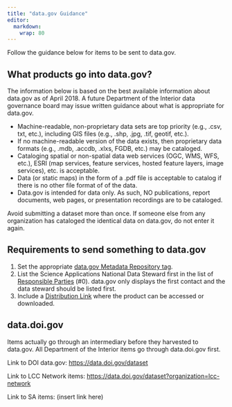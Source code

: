 ```yaml
---
title: "data.gov Guidance"
editor: 
  markdown: 
    wrap: 80
---
```


Follow the guidance below for items to be sent to data.gov.

## **What products go into data.gov?**

The information below is based on the best available information about data.gov
as of April 2018. A future Department of the Interior data governance board may
issue written guidance about what is appropriate for data.gov.

-   Machine-readable, non-proprietary data sets are top priority (e.g., .csv,
    txt, etc.), including GIS files (e.g., .shp, .jpg, .tif, geotif, etc.).
-   If no machine-readable version of the data exists, then proprietary data
    formats (e.g., .mdb, .accdb, .xlxs, FGDB, etc.) may be cataloged.
-   Cataloging spatial or non-spatial data web services (OGC, WMS, WFS, etc.),
    ESRI (map services, feature services, hosted feature layers, image
    services), etc. is acceptable.
-   Data (or static maps) in the form of a .pdf file is acceptable to catalog if
    there is no other file format of of the data.
-   Data.gov is intended for data only. As such, NO publications, report
    documents, web pages, or presentation recordings are to be cataloged.

:::{.callout-warning} 
Avoid submitting a dataset more than once. If someone
else from any organization has cataloged the identical data on data.gov, do not
enter it again. 
:::

## Requirements to send something to data.gov

1.  Set the appropriate [data.gov Metadata Repository
    tag](./#metadata-repositories).
2.  List the Science Applications National Data Steward first in the list of
    [Responsible Parties](main_tab_product.qmd#citation) (#0). data.gov only
    displays the first contact and the data steward should be listed first.
3.  Include a [Distribution Link](distribution_tab_product.qmd) where the 
    product can be accessed or downloaded.

## data.doi.gov

Items actually go through an intermediary before they harvested to data.gov. All
Department of the Interior items go through data.doi.gov first.

Link to DOI data.gov: <https://data.doi.gov/dataset>

Link to LCC Network items:
<https://data.doi.gov/dataset?organization=lcc-network>

Link to SA items: (insert link here)
